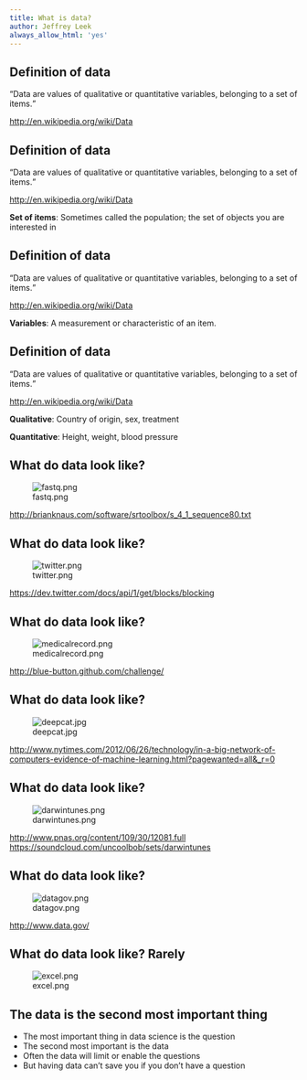 ```yaml
---
title: What is data?
author: Jeffrey Leek
always_allow_html: 'yes'
---
```




## Definition of data

<q>Data are values of qualitative or quantitative variables, belonging to a set of items.</q>

[http://en.wikipedia.org/wiki/Data](http://en.wikipedia.org/wiki/Data)



## Definition of data
<q>Data are values of qualitative or quantitative variables, belonging to a <redtext>set of items</redtext>.</q>

[http://en.wikipedia.org/wiki/Data](http://en.wikipedia.org/wiki/Data)

__Set of items__: Sometimes called the population; the set of objects you are interested in




## Definition of data
<q>Data are values of qualitative or quantitative <redtext>variables</redtext>, belonging to a set of items.</q>

[http://en.wikipedia.org/wiki/Data](http://en.wikipedia.org/wiki/Data)

__Variables__: A measurement or characteristic of an item.



## Definition of data
<q>Data are values of <redtext>qualitative</redtext> or <redtext>quantitative</redtext> variables, belonging to a set of items.</q>

[http://en.wikipedia.org/wiki/Data](http://en.wikipedia.org/wiki/Data)


__Qualitative__: Country of origin, sex, treatment

__Quantitative__: Height, weight, blood pressure



## What do data look like? 

![fastq.png](../../assets/img/01_DataScientistToolbox/fastq.png)

[http://brianknaus.com/software/srtoolbox/s_4_1_sequence80.txt](http://brianknaus.com/software/srtoolbox/s_4_1_sequence80.txt)


## What do data look like? 

![twitter.png](../../assets/img/01_DataScientistToolbox/twitter.png)

[https://dev.twitter.com/docs/api/1/get/blocks/blocking](https://dev.twitter.com/docs/api/1/get/blocks/blocking)


## What do data look like? 

![medicalrecord.png](../../assets/img/01_DataScientistToolbox/medicalrecord.png)


[http://blue-button.github.com/challenge/](http://blue-button.github.com/challenge/)


## What do data look like?

![deepcat.jpg](../../assets/img/01_DataScientistToolbox/deepcat.jpg)

[http://www.nytimes.com/2012/06/26/technology/in-a-big-network-of-computers-evidence-of-machine-learning.html?pagewanted=all&_r=0](http://www.nytimes.com/2012/06/26/technology/in-a-big-network-of-computers-evidence-of-machine-learning.html?pagewanted=all&_r=0)



## What do data look like?

![darwintunes.png](../../assets/img/01_DataScientistToolbox/darwintunes.png)


[http://www.pnas.org/content/109/30/12081.full](http://www.pnas.org/content/109/30/12081.full)
[https://soundcloud.com/uncoolbob/sets/darwintunes](https://soundcloud.com/uncoolbob/sets/darwintunes)


## What do data look like? 

![datagov.png](../../assets/img/01_DataScientistToolbox/datagov.png)


[http://www.data.gov/](http://www.data.gov/)


## What do data look like? Rarely

![excel.png](../../assets/img/01_DataScientistToolbox/excel.png)





## The data is the second most important thing

* The most important thing in data science is the question
* The second most important is the data
* Often the data will limit or enable the questions
* But having data can't save you if you don't have a question
